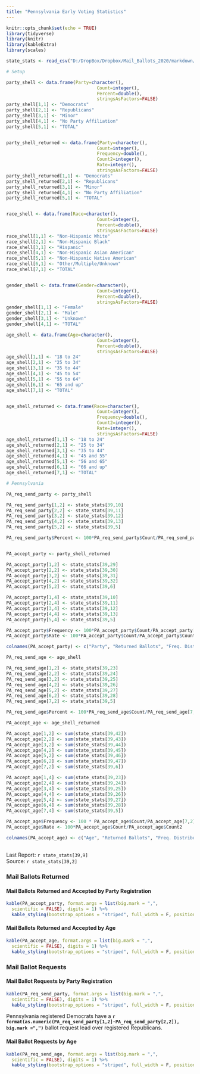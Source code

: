 ```yaml
---
title: "Pennsylvania Early Voting Statistics"
---
```

```r
knitr::opts_chunk$set(echo = TRUE)
library(tidyverse)
library(knitr)
library(kableExtra)
library(scales)

state_stats <- read_csv("D:/DropBox/Dropbox/Mail_Ballots_2020/markdown/2020G_Early_Vote.csv")

# Setup

party_shell <- data.frame(Party=character(),
                                  Count=integer(),
                                  Percent=double(),
                                  stringsAsFactors=FALSE)
party_shell[1,1] <- "Democrats"
party_shell[2,1] <- "Republicans"
party_shell[3,1] <- "Minor"
party_shell[4,1] <- "No Party Affiliation"
party_shell[5,1] <- "TOTAL"


party_shell_returned <- data.frame(Party=character(),
                                  Count=integer(),
                                  Frequency=double(),
                                  Count2=integer(),
                                  Rate=integer(),
                                  stringsAsFactors=FALSE)
party_shell_returned[1,1] <- "Democrats"
party_shell_returned[2,1] <- "Republicans"
party_shell_returned[3,1] <- "Minor"
party_shell_returned[4,1] <- "No Party Affiliation"
party_shell_returned[5,1] <- "TOTAL"


race_shell <- data.frame(Race=character(),
                                  Count=integer(),
                                  Percent=double(),
                                  stringsAsFactors=FALSE)
race_shell[1,1] <- "Non-Hispanic White"
race_shell[2,1] <- "Non-Hispanic Black"
race_shell[3,1] <- "Hispanic"
race_shell[4,1] <- "Non-Hispanic Asian American"
race_shell[5,1] <- "Non-Hispanic Native American"
race_shell[6,1] <- "Other/Multiple/Unknown"
race_shell[7,1] <- "TOTAL"


gender_shell <- data.frame(Gender=character(),
                                  Count=integer(),
                                  Percent=double(),
                                  stringsAsFactors=FALSE)
gender_shell[1,1] <- "Female"
gender_shell[2,1] <- "Male"
gender_shell[3,1] <- "Unknown"
gender_shell[4,1] <- "TOTAL"

age_shell <- data.frame(Age=character(),
                                  Count=integer(),
                                  Percent=double(),
                                  stringsAsFactors=FALSE)
age_shell[1,1] <- "18 to 24"
age_shell[2,1] <- "25 to 34"
age_shell[3,1] <- "35 to 44"
age_shell[4,1] <- "45 to 54"
age_shell[5,1] <- "55 to 64"
age_shell[6,1] <- "65 and up"
age_shell[7,1] <- "TOTAL"


age_shell_returned <- data.frame(Race=character(),
                                  Count=integer(),
                                  Frequency=double(),
                                  Count2=integer(),
                                  Rate=integer(),
                                  stringsAsFactors=FALSE)
age_shell_returned[1,1] <- "18 to 24"
age_shell_returned[2,1] <- "25 to 34"
age_shell_returned[3,1] <- "35 to 44"
age_shell_returned[4,1] <- "45 and 55"
age_shell_returned[5,1] <- "56 and 65"
age_shell_returned[6,1] <- "66 and up"
age_shell_returned[7,1] <- "TOTAL"

# Pennsylvania

PA_req_send_party <- party_shell

PA_req_send_party[1,2] <- state_stats[39,10] 
PA_req_send_party[2,2] <- state_stats[39,11] 
PA_req_send_party[3,2] <- state_stats[39,12] 
PA_req_send_party[4,2] <- state_stats[39,13] 
PA_req_send_party[5,2] <- state_stats[39,5] 

PA_req_send_party$Percent <- 100*PA_req_send_party$Count/PA_req_send_party[5,2]


PA_accept_party <- party_shell_returned

PA_accept_party[1,2] <- state_stats[39,29] 
PA_accept_party[2,2] <- state_stats[39,30] 
PA_accept_party[3,2] <- state_stats[39,31] 
PA_accept_party[4,2] <- state_stats[39,32] 
PA_accept_party[5,2] <- state_stats[39,6] 

PA_accept_party[1,4] <- state_stats[39,10] 
PA_accept_party[2,4] <- state_stats[39,11] 
PA_accept_party[3,4] <- state_stats[39,12] 
PA_accept_party[4,4] <- state_stats[39,13] 
PA_accept_party[5,4] <- state_stats[39,5] 

PA_accept_party$Frequency <- 100*PA_accept_party$Count/PA_accept_party[5,2]
PA_accept_party$Rate <- 100*PA_accept_party$Count/PA_accept_party$Count2

colnames(PA_accept_party) <- c("Party", "Returned Ballots", "Freq. Distribution", "Requested Ballots", "Return Rate")

PA_req_send_age <- age_shell

PA_req_send_age[1,2] <- state_stats[39,23] 
PA_req_send_age[2,2] <- state_stats[39,24] 
PA_req_send_age[3,2] <- state_stats[39,25] 
PA_req_send_age[4,2] <- state_stats[39,26] 
PA_req_send_age[5,2] <- state_stats[39,27] 
PA_req_send_age[6,2] <- state_stats[39,28] 
PA_req_send_age[7,2] <- state_stats[39,5] 

PA_req_send_age$Percent <- 100*PA_req_send_age$Count/PA_req_send_age[7,2]

PA_accept_age <- age_shell_returned

PA_accept_age[1,2] <- sum(state_stats[39,42])
PA_accept_age[2,2] <- sum(state_stats[39,43]) 
PA_accept_age[3,2] <- sum(state_stats[39,44]) 
PA_accept_age[4,2] <- sum(state_stats[39,45]) 
PA_accept_age[5,2] <- sum(state_stats[39,46])
PA_accept_age[6,2] <- sum(state_stats[39,47])
PA_accept_age[7,2] <- sum(state_stats[39,6])

PA_accept_age[1,4] <- sum(state_stats[39,23])
PA_accept_age[2,4] <- sum(state_stats[39,24]) 
PA_accept_age[3,4] <- sum(state_stats[39,25]) 
PA_accept_age[4,4] <- sum(state_stats[39,26]) 
PA_accept_age[5,4] <- sum(state_stats[39,27])
PA_accept_age[6,4] <- sum(state_stats[39,28])
PA_accept_age[7,4] <- sum(state_stats[39,5])

PA_accept_age$Frequency <- 100 * PA_accept_age$Count/PA_accept_age[7,2]
PA_accept_age$Rate <- 100*PA_accept_age$Count/PA_accept_age$Count2

colnames(PA_accept_age) <- c("Age", "Returned Ballots", "Freq. Distribution", "Requested Ballots", "Return Rate")

```
## {.tabset}  
Last Report: `r state_stats[39,9]`  
Source:  `r state_stats[39,2]`

### Mail Ballots Returned

#### **Mail Ballots Returned and Accepted by Party Registration**

``` r
kable(PA_accept_party, format.args = list(big.mark = ",", 
  scientific = FALSE), digits = 1) %>%
  kable_styling(bootstrap_options = "striped", full_width = F, position = "left")
```

#### **Mail Ballots Returned and Accepted by Age**

``` r
kable(PA_accept_age, format.args = list(big.mark = ",", 
  scientific = FALSE), digits = 1) %>%
  kable_styling(bootstrap_options = "striped", full_width = F, position = "left")
```

### Mail Ballot Requests

#### Mail Ballot Requests by Party Registration

``` r
kable(PA_req_send_party, format.args = list(big.mark = ",", 
  scientific = FALSE), digits = 1) %>%
  kable_styling(bootstrap_options = "striped", full_width = F, position = "left")
```

Pennsylvania registered Democrats have a **`r format(as.numeric(PA_req_send_party[1,2]-PA_req_send_party[2,2]), big.mark =",")`** ballot request lead over registered Republicans.

#### Mail Ballot Requests by Age

``` r
kable(PA_req_send_age, format.args = list(big.mark = ",", 
  scientific = FALSE), digits = 1) %>%
  kable_styling(bootstrap_options = "striped", full_width = F, position = "left")
```
